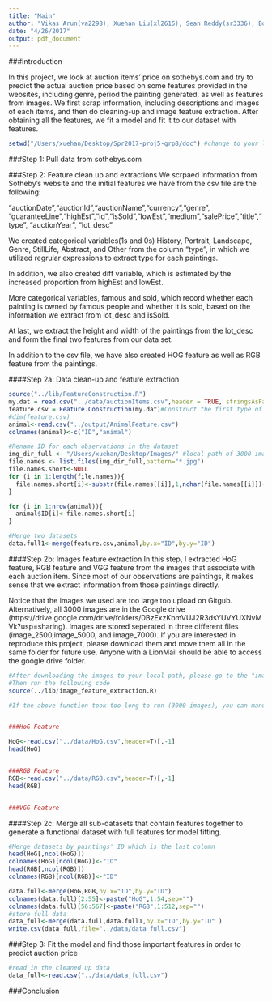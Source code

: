 ```yaml
---
title: "Main"
author: "Vikas Arun(va2298), Xuehan Liu(xl2615), Sean Reddy(sr3336), Boxuan Zhao(bz2290)"
date: "4/26/2017"
output: pdf_document
---
```


###Introduction

In this project, we look at auction items' price on sothebys.com and try to predict the actual auction price based on some features provided in the websites, including genre, period the painting generated, as well as features from images. We first scrap information, including descriptions and images of each items, and then do cleaning-up and image feature extraction. After obtaining all the features, we fit a model and fit it to our dataset with features.  

```r
setwd("/Users/xuehan/Desktop/Spr2017-proj5-grp8/doc") #change to your local path
```


###Step 1: Pull data from sothebys.com



###Step 2: Feature clean up and extractions 
We scrpaed information from Sotheby's website and the initial features we have from the csv file are the following:

"auctionDate","auctionId","auctionName","currency","genre", "guaranteeLine","highEst","id","isSold","lowEst","medium","salePrice","title","type", "auctionYear", "lot_desc"

We created categorical variables(1s and 0s) History, Portrait, Landscape, Genre, StillLife, Abstract, and Other from the column "type", in which we utilized regrular expressions to extract type for each paintings.

In addition, we also created diff variable, which is estimated by the increased proportion from highEst and lowEst.

More categorical variables, famous and sold, which record whether each painting is owned by famous people and whether it is sold, based on the information we extract from lot_desc and isSold.

At last, we extract the height and width of the paintings from the lot_desc and form the final two features from our data set.

In addition to the csv file, we have also created HOG feature as well as RGB feature from the paintings. 

####Step 2a: Data clean-up and feature extraction
```r
source("../lib/FeatureConstruction.R")
my.dat = read.csv("../data/auctionItems.csv",header = TRUE, stringsAsFactors = FALSE)
feature.csv = Feature.Construction(my.dat)#Construct the first type of features
#dim(feature.csv)
animal<-read.csv("../output/AnimalFeature.csv")
colnames(animal)<-c("ID","animal")

#Rename ID for each observations in the dataset
img_dir_full <- "/Users/xuehan/Desktop/Images/" #local path of 3000 images
file.names <- list.files(img_dir_full,pattern="*.jpg") 
file.names.short<-NULL
for (i in 1:length(file.names)){
  file.names.short[i]<-substr(file.names[[i]],1,nchar(file.names[[i]])-4)
}

for (i in 1:nrow(animal)){
  animal$ID[i]<-file.names.short[i]
}

#Merge two datasets
data.full1<-merge(feature.csv,animal,by.x="ID",by.y="ID")
```

####Step 2b: Images feature extraction 
In this step, I extracted HoG feature, RGB feature and VGG feature from the images that associate with each auction item. Since most of our observations are paintings, it makes sense that we extract information from those paintings directly. 

Notice that the images we used are too large too upload on Gitgub. Alternatively, all 3000 images are in the Google drive (https://drive.google.com/drive/folders/0BzExzKbmVUJ2R3dsYUVYUXNvMVk?usp=sharing). Images are stored seperated in three different files (image_2500,image_5000, and image_7000). If you are interested in reproduce this project, please download them and move them all in the same folder for future use. Anyone with a LionMail should be able to access the google drive folder. 

```r
#After downloading the images to your local path, please go to the "image_feature_extraction.R" and change "img_dir_full" to your local path (located after loading libraries).
#Then run the following code
source(../lib/image_feature_extraction.R)

#If the above function took too long to run (3000 images), you can manually run rgb_seperate.R under doc folder. It generates the whole 3000 by 512 matrix in four chuncks, meaning from the 1th to 500th, 501th to 1000th and so on.


###HoG Feature

HoG<-read.csv("../data/HoG.csv",header=T)[,-1]
head(HoG)


###RGB Feature
RGB<-read.csv("../data/RGB.csv",header=T)[,-1]
head(RGB)


###VGG Feature


```

####Step 2c: Merge all sub-datasets that contain features together to generate a functional dataset with full features for model fitting.

```r
#Merge datasets by paintings' ID which is the last column
head(HoG[,ncol(HoG)])
colnames(HoG)[ncol(HoG)]<-"ID"
head(RGB[,ncol(RGB)])
colnames(RGB)[ncol(RGB)]<-"ID"

data.full<-merge(HoG,RGB,by.x="ID",by.y="ID")
colnames(data.full)[2:55]<-paste("HoG",1:54,sep="")
colnames(data.full)[56:567]<-paste("RGB",1:512,sep="")
#store full data
data_full<-merge(data.full,data.full1,by.x="ID",by.y="ID" )
write.csv(data_full,file="../data/data_full.csv")
```


###Step 3: Fit the model and find those important features in order to predict auction price
```r
#read in the cleaned up data
data_full<-read.csv("../data/data_full.csv")
```

###Conclusion



